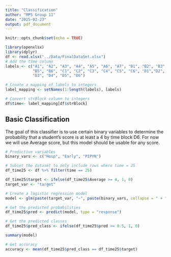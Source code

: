 ```yaml
---
title: "Classification"
author: "MPS Group 11"
date: "2025-02-23"
output: pdf_document
---
```


```r
knitr::opts_chunk$set(echo = TRUE)
```

```r
library(openxlsx)
library(dplyr)
df <- read.xlsx("../Data/FinalDataSet.xlsx")
# Add the time column 
labels <- c("A1", "A2", "A3", "A4", "A5", "A6", "A7", "B1", "B2", "B3", "B4", 
            "B5", "B6", "C1", "C2", "C3", "C4", "C5", "C6", "D1","D2", 
            "D3", "D4", "D5", "D6")

# Create a mapping of labels to integers
label_mapping <- setNames(1:length(labels), labels)

# Convert strBlock column to integers
df$time<- label_mapping[df$strBlock]
```

## Basic Classification

The goal of this classifier is to use certain binary variables to determine the probability that a student's score is at least a 4 by time block D6. For now we will use Average score, but this model should be usable for any score. 


```r

# Predictive variables 
binary_vars <- c("Hosp", "Early", "PIPYN")

# Subset the dataset to only include rows where time = 25
df_time25 <- df %>% filter(time == 25)

df_time25$target <- ifelse(df_time25$Average >= 4, 1, 0)
target_var <- "target"

# Create a logistic regression model
model <- glm(paste(target_var, "~", paste(binary_vars, collapse = " + ")), data = df_time25, family = "binomial")

# Get the predicted probabilities
df_time25$pred <- predict(model, type = "response")

# Get the predicted classes
df_time25$pred_class <- ifelse(df_time25$pred >= 0.5, 1, 0)

summary(model)

# Get accuracy 
accuracy <- mean(df_time25$pred_class == df_time25$target)

```






